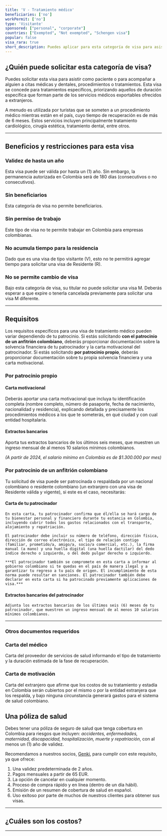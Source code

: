 ```yaml
---
title: 'V - Tratamiento médico'
beneficiaries: ['no']
workPermit: ['no']
type: 'Visitante'
sponsored: ["personal", "corporate"]
countries: ["Exempted", "Not exempted", "Schengen visa"]
popular: false
visa_rara: true
short_description: Puedes aplicar para esta categoría de visa para asistir como paciente o para acompañar a alguien a citas médicas y dentales, procedimientos o tratamientos.
---
```


## ¿Quién puede solicitar esta categoría de visa?

Puedes solicitar esta visa para asistir como paciente o para acompañar a alguien a citas médicas y dentales, procedimientos o tratamientos. Esta visa se concede para tratamientos específicos, priorizando aquellos de duración específica que forman parte de los servicios médicos exportables ofrecidos a extranjeros.

A menudo es utilizada por turistas que se someten a un procedimiento médico mientras están en el país, cuyo tiempo de recuperación es de más de 6 meses. Estos servicios incluyen principalmente tratamiento cardiológico, cirugía estética, tratamiento dental, entre otros.

---

## Beneficios y restricciones para esta visa

### **Validez de hasta un año**

Esta visa puede ser válida por hasta un (1) año. Sin embargo, la permanencia autorizada en Colombia será de 180 días (consecutivos o no consecutivos).

### **Sin beneficiarios**

Esta categoría de visa no permite beneficiarios.

### **Sin permiso de trabajo**

Este tipo de visa no te permite trabajar en Colombia para empresas colombianas.

### **No acumula tiempo para la residencia**

Dado que es una visa de tipo visitante (V), esto no te permitirá agregar tiempo para solicitar una visa de Residente (R).

### **No se permite cambio de visa**

Bajo esta categoría de visa, su titular no puede solicitar una visa M. Deberás esperar a que expire o tenerla cancelada previamente para solicitar una visa M diferente.

---

## Requisitos

Los requisitos específicos para una visa de tratamiento médico pueden variar dependiendo de tu patrocinio. Si estás solicitando **con el patrocinio de un anfitrión colombiano**, deberás proporcionar documentación sobre la solvencia financiera de tu patrocinador y la carta motivacional del patrocinador. Si estás solicitando **por patrocinio propio**, deberás proporcionar documentación sobre tu propia solvencia financiera y una carta motivacional.

### **Por patrocinio propio**

#### **Carta motivacional**

Deberás aportar una carta motivacional que incluya tu identificación completa (nombre completo, número de pasaporte, fecha de nacimiento, nacionalidad y residencia), explicando detallada y precisamente los procedimientos médicos a los que te someterás, en qué ciudad y con cual entidad hospitalaria.

#### **Extractos bancarios**

Aporta tus extractos bancarios de los últimos seis meses, que muestren un ingreso mensual de al menos 10 salarios mínimos colombianos.

*(A partir de 2024, el salario mínimo en Colombia es de $1.300.000 por mes)*

### Por patrocinio de un **anfitrión colombiano**

Tu solicitud de visa puede ser patrocinada o respaldada por un nacional colombiano o residente colombiano (un extranjero con una visa de Residente válida y vigente), si este es el caso, necesitarás:

#### **Carta de tu patrocinador**
    
    En esta carta, tu patrocinador confirma que él/ella se hará cargo de tu bienestar personal y financiero durante tu estancia en Colombia, incluyendo cubrir todos los gastos relacionados con el transporte, alojamiento y repatriación.
    
    El patrocinador debe incluir su número de teléfono, dirección física, dirección de correo electrónico, el tipo de relación contigo (familiar, prometido/a, amigo/a, socio/a comercial, etc.), la firma manual (a mano) y una huella digital (una huella dactilar) del dedo índice derecho o izquierdo, o del dedo pulgar derecho o izquierdo.
    
    ***El patrocinador también se compromete en esta carta a informar al gobierno colombiano si te quedas en el país de manera ilegal y a garantizar tu regreso a tu país de origen. El incumplimiento de esta norma puede resultar en sanciones. El patrocinador también debe declarar en esta carta si ha patrocinado previamente aplicaciones de visa.***
    
#### **Extractos bancarios del patrocinador**
    
    Adjunta los extractos bancarios de los últimos seis (6) meses de tu patrocinador, que muestren un ingreso mensual de al menos 10 salarios mínimos colombianos.
    
---
    
### Otros documentos requeridos

### Carta del médico

Carta del proveedor de servicios de salud informando el tipo de tratamiento y la duración estimada de la fase de recuperación.

### Carta de motivación

Carta del extranjero que afirme que los costos de su tratamiento y estadía en Colombia serán cubiertos por el mismo o por la entidad extranjera que los respalda, y bajo ninguna circunstancia generará gastos para el sistema de salud colombiano.

## Una póliza de salud

Debes tener una póliza de seguro de salud que tenga cobertura en Colombia para riesgos que incluyen: *accidentes, enfermedades, maternidad, discapacidad, hospitalización, muerte y repatriación*, con al menos un (1) año de validez.

Recomendamos a nuestros socios, [Genki](https://genki.world/?with=capitaleme), para cumplir con este requisito, ya que ofrece:

1. Una validez predeterminada de 2 años.
2. Pagos mensuales a partir de 65 EUR.
3. La opción de cancelar en cualquier momento.
4. Proceso de compra rápido y en línea (dentro de un día hábil).
5. Emisión de un resumen de cobertura de salud en español.
6. Uso exitoso por parte de muchos de nuestros clientes para obtener sus visas.

---
## ¿Cuáles son los costos?

<VisaCosts
    studyFees="55"
    issuanceFees="177"
    apostille={false}
    translation={false}
/>

---